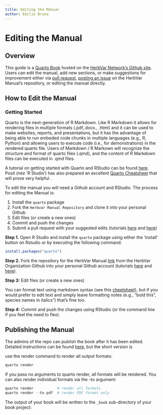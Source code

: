 ```yaml
---
title: Editing the Manual
author: Emilio Bruna
---
```


# Editing the Manual

## Overview

This guide is a [Quarto Book](https://quarto.org/docs/books) hosted on the [HerbVar Network's Github site](https://github.com/HerbVar-Network). Users can edit the manual, add new sections, or make suggestions for improvement either via [pull request](https://github.com/HerbVar-Network/project_manual/pulls), [posting an issue](https://github.com/HerbVar-Network/project_manual/issues) on the HerbVar Manual's repository, or editing the manual directly. 

## How to Edit the Manual 

### Getting Started

Quarto is the next-generation of R Markdown. Like R Markdown it allows for rendering files in multiple formats (.pdf,.docx., .html) and it can be used to make websites, reports, and presentations, but it has the advantage of being able to run embeded code chunks in multiple languages (e.g., R, Python) and allowing users to execute code (i.e., for demonstrations) in the rendered quarto file. Users of Markdown / R Markown will recognize the structure and format of quarto files (.qmd), and the content of R Markdown files can be executed in .qmd files. 

::: {.callout-tip}

A tutorial on getting started with Quarto and RStudio can be found [here](https://quarto.org/docs/get-started/hello/rstudio.html). Posit (_née_ 'R Studio') has also prepared an excellent [Quarto Cheatsheet](https://rstudio.github.io/cheatsheets/html/quarto.html) that will prove very helpful .

:::




To edit the manual you will need a Github account and RStudio. The process for editing the Manual is:

1. Install the `quarto` package
1. Fork the `Herbvar Manual Repository` and clone it into your personal Github
1. Edit files (or create a new ones)
1. Commit and push the changes
1. Submit a pull request with your suggested edits (tutorials  [here](https://docs.github.com/en/pull-requests/collaborating-with-pull-requests/proposing-changes-to-your-work-with-pull-requests/creating-a-pull-request) and [here](https://gcapes.github.io/swc-pr-tutorial/01-git-collaboration/index.html))



**Step 1.** Open R Studio and install the `quarto` package using either the 'install' button on Rstudio or by executing the following command.

```.r
install.packages("quarto")
```

**Step 2.** Fork the repository for the HerbVar Manual [link](https://github.com/HerbVar-Network/herbvar_manual) from the HerbVar Organization Github into your personal Github account (tutorials [here](https://github.com/rstats-tln/fork-and-clone-repo) and  [here](https://datacarpentry.org/rr-version-control/03-git-in-rstudio/)).

**Step 3:** Edit files (or create a new ones)

You can format text using markdown syntax (see this [cheetsheet](https://rstudio.github.io/cheatsheets/html/rmarkdown.html)), but if you would prefer to edit text and simply leave formatting notes (e.g., "bold this", species names in italics")  that's fine too.

**Step 4:** Commit and push the changes using RStudio (or the command line if you feel the need to flex).





## Publishing the Manual

The admins of the repo can publish the book after it has been edited. Detailed instructions can be found [here](https://quarto.org/docs/books/), but the short version is

use the render command to render all output formats:


```.r
quarto render
```

If you pass no arguments to quarto render, all formats will be rendered. You can also render individual formats via the --to argument:


```.r

quarto render           # render all formats
quarto render --to pdf  # render PDF format only

```


The output of your book will be written to the `_book` sub-directory of your book project: